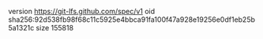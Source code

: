 version https://git-lfs.github.com/spec/v1
oid sha256:92d538fb98f68c11c5925e4bbca91fa100f47a928e19256e0df1eb25b5a1321c
size 155818
